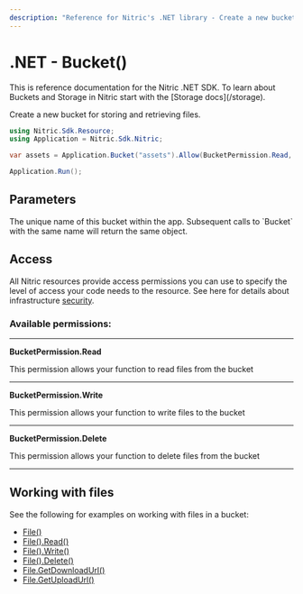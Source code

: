 ```yaml
---
description: "Reference for Nitric's .NET library - Create a new bucket for storing and retrieving files."
---
```


# .NET - Bucket()

<Note>
  This is reference documentation for the Nitric .NET SDK. To learn about
  Buckets and Storage in Nitric start with the [Storage docs](/storage).
</Note>

Create a new bucket for storing and retrieving files.

```csharp
using Nitric.Sdk.Resource;
using Application = Nitric.Sdk.Nitric;

var assets = Application.Bucket("assets").Allow(BucketPermission.Read, BucketPermission.Write, BucketPermission.Delete);

Application.Run();
```

## Parameters

<Properties>
  <Property name="name" type="string" required>
    The unique name of this bucket within the app. Subsequent calls to `Bucket`
    with the same name will return the same object.
  </Property>
</Properties>

## Access

All Nitric resources provide access permissions you can use to specify the level of access your code needs to the resource. See here for details about infrastructure [security](/get-started/foundations/infrastructure/security).

### Available permissions:

---

**BucketPermission.Read**

This permission allows your function to read files from the bucket

---

**BucketPermission.Write**

This permission allows your function to write files to the bucket

---

**BucketPermission.Delete**

This permission allows your function to delete files from the bucket

---

## Working with files

See the following for examples on working with files in a bucket:

- [File()](./bucket-file)
- [File().Read()](./bucket-file-read)
- [File().Write()](./bucket-file-write)
- [File().Delete()](./bucket-file-delete)
- [File.GetDownloadUrl()](./bucket-file-downloadurl)
- [File.GetUploadUrl()](./bucket-file-uploadurl)
